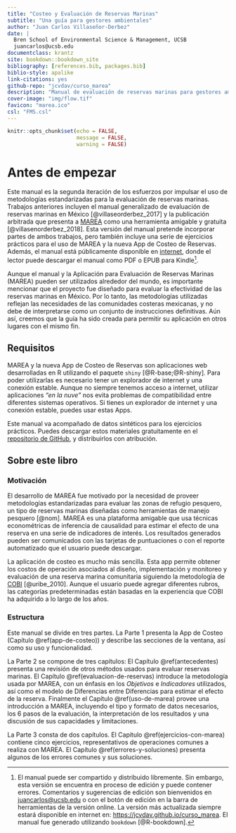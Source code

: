 ```yaml
---
title: "Costeo y Evaluación de Reservas Marinas"
subtitle: "Una guía para gestores ambientales"
author: "Juan Carlos Villaseñor-Derbez"
date: |
  Bren School of Environmental Science & Management, UCSB
  juancarlos@ucsb.edu
documentclass: krantz
site: bookdown::bookdown_site
bibliography: [references.bib, packages.bib]
biblio-style: apalike
link-citations: yes
github-repo: "jcvdav/curso_marea"
description: "Manual de evaluación de reservas marinas para gestores ambientales."
cover-image: "img/flow.tif"
favicon: "marea.ico"
csl: "FMS.csl"
---
```


```r
knitr::opts_chunk$set(echo = FALSE,
                      message = FALSE,
                      warning = FALSE)
```


# Antes de empezar {-}

Este manual es la segunda iteración de los esfuerzos por impulsar el uso de metodologías estandarizadas para la evaluación de reservas marinas. Trabajos anteriores incluyen el manual generalizado de evaluación de reservas marinas en México [@villaseorderbez_2017] y la publicación arbitrada que presenta a [MAREA](https://turfeffect.shinyapps.io/marea/) como una herramienta amigable y gratuita [@villasenorderbez_2018]. Esta versión del manual pretende incorporar partes de ambos trabajos, pero también incluye una serie de ejercicios prácticos para el uso de MAREA y la nueva App de Costeo de Reservas. Además, el manual está públicamente disponible en [internet](https://jcvdav.github.io/curso_marea/), donde el lector puede descargar el manual como PDF o EPUB para Kindle[^*].

[^*]: El manual puede ser compartido y distribuido libremente. Sin embargo, esta versión se encuentra en proceso de edición y puede contener errores. Comentarios y sugerencias de edición son bienvenidos en [juancarlos@ucsb.edu](juancarlos@ucsb.edu) o con el botón de edición en la barra de herramientas de la versión online. La versión más actualizada siempre estará disponible en internet en:  [https://jcvdav.github.io/curso_marea](https://jcvdav.github.io/curso_marea). El manual fue generado utilizando `bookdown` [@R-bookdown].

Aunque el manual y la Aplicación para Evaluación de Reservas Marinas (MAREA) pueden ser utilizados alrededor del mundo, es importante mencionar que el proyecto fue diseñado para evaluar la efectividad de las reservas marinas en México. Por lo tanto, las metodologías utilizadas reflejan las necesidades de las comunidades costeras mexicanas, y no debe de interpretarse como un conjunto de instrucciones definitivas. Aún así, creemos que la guía ha sido creada para permitir su aplicación en otros lugares con el mismo fin.

## Requisitos

MAREA y la nueva App de Costeo de Reservas son aplicaciones web desarrolladas en R utilizando el paquete `shiny` [@R-base;@R-shiny]. Para poder utilizarlas es necesario tener un explorador de internet y una conexión estable. Aunque no siempre tenemos acceso a internet, utilizar aplicaciones *"en la nuve"* nos evita problemas de compatibilidad entre diferentes sistemas operativos. Si tienes un explorador de internet y una conexión estable, puedes usar estas Apps.

Este manual va acompañado de datos sintéticos para los ejercicios prácticos. Puedes descargar estos materiales gratuitamente en el [repositorio de GitHub](https://github.com/jcvdav/curso_marea_datos), y distribuirlos con atribución.

## Sobre este libro

### Motivación

El desarrollo de MAREA fue motivado por la necesidad de proveer metodologías estandarizadas para evaluar las zonas de refugio pesquero, un tipo de reservas marinas diseñadas como herramientas de manejo pesquero [@nom]. MAREA es una plataforma amigable que usa técnicas econométricas de inferencia de causalidad para estimar el efecto de una reserva en una serie de indicadores de interés. Los resultados generados pueden ser comunicados con las tarjetas de puntuaciones o con el reporte automatizado que el usuario puede descargar.

La aplicación de costeo es mucho más sencilla. Esta app permite obtener los costos de operación asociados al diseño, implementación y monitoreo y evaluación de una reserva marina comunitaria siguiendo la metodología de [COBI](https://cobi.org.mx/) [@uribe_2010]. Aunque el usuario puede agregar diferentes rubros, las categorías predeterminadas están basadas en la experiencia que COBI ha adquirido a lo largo de los años.

### Estructura

Este manual se divide en tres partes. La Parte 1 presenta la App de Costeo (Capítulo \@ref(app-de-costeo)) y describe las secciones de la ventana, así como su uso y funcionalidad.

La Parte 2 se compone de tres capítulos: El Capítulo \@ref(antecedentes) presenta una revisión de otros métodos usados para evaluar reservas marinas. El Capítulo \@ref(evaluacion-de-reservas) introduce la metodología usada por MAREA, con un énfasis en los *Objetivos* e *Indicadores* utilizados, así como el modelo de Diferencias entre Diferencias para estimar el efecto de la reserva. Finalmente el Capítulo \@ref(uso-de-marea) provee una introducción a MAREA, incluyendo el tipo y formato de datos necesarios, los 6 pasos de la evaluación, la interpretación de los resultados y una discusión de sus capacidades y limitaciones.

La Parte 3 consta de dos capítulos. El Capítulo \@ref(ejercicios-con-marea) contiene cinco ejercicios, representativos de operaciones comunes a realiza con MAREA. El Capítulo \@ref(errores-y-soluciones) presenta algunos de los errores comunes y sus soluciones.





